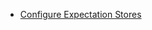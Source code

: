 <!--

---Import---
<ExpectationStores />

---Header---
### Expectation Stores
-->
- [Configure Expectation Stores](/docs/oss/guides/setup/configuring_metadata_stores/configure_expectation_stores)
